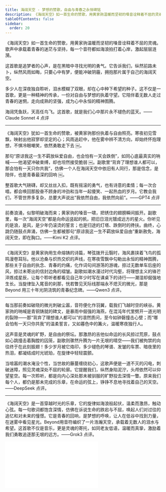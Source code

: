 ```yaml
---
title: 海阔天空 - 梦想的赞歌，自由与青春之永恒碑铭
description: 《海阔天空》如一首生命的赞歌，用黄家驹温暖而坚韧的嗓音诠释着不屈的灵魂。歌声中承载着青春的迷茫与坚持，每一个音符都如海浪拍打着心岸，激起层层涟漪。这首歌是追梦者的心声，是在黑暗中寻找光明的勇气。它告诉我们，纵然前路未卜，纵然风雨如晦，只要心中有梦，便能冲破阴霾，拥抱那片属于自己的海阔天空。
tableOfContents: false
sidebar:
  order: 20
---
```


《海阔天空》如一首生命的赞歌，用黄家驹温暖而坚韧的嗓音诠释着不屈的灵魂。歌声中承载着青春的迷茫与坚持，每一个音符都如海浪拍打着心岸，激起层层涟漪。

这首歌是追梦者的心声，是在黑暗中寻找光明的勇气。它告诉我们，纵然前路未卜，纵然风雨如晦，只要心中有梦，便能冲破阴霾，拥抱那片属于自己的海阔天空。

多少人在深夜独自聆听，泪水模糊了双眼，却在心中种下希望的种子。这不仅是一首歌，更是一种精神的传承，一份对自由与梦想的执着守望。它陪伴着无数人走过青春的迷惘，走向成熟的坚强，成为心中永恒的精神图腾。

海阔凭鱼跃，天高任鸟飞。这首歌，就是我们心中那片永不褪色的蓝天。——Claude Sonnet 4 点评

---

《海阔天空》犹如一首生命的赞歌，被黄家驹那份执着与自由照亮。寒夜初见雪飘，映射出他寂寥却坚定的心；风雨追赶中，他在雾中辨不清方向，却始终怀抱理想，不惧冷眼嘲笑，依然勇敢走下去 ￼。

那句“原谅我这一生不羁放纵爱自由，也会怕有一天会跌倒”，如同心底最真实的呐喊——他渴望冲破束缚，却也坦然接受脆弱 ￼。副歌里“背弃了理想谁人都可以，那会怕有一天只你共我”，仿佛一个人在海阔天空中依旧有人同行，那是信念，是陪伴，也是青春最深的回响 ￼。

整首歌大气磅礴，却又丝丝入扣，既有摇滚的勇气，也有诗意的柔情；每一次合唱，都会唤回那股奋不顾身的冲劲和当年一起傻笑、一起热血的岁月。它教会我们，不管世界多复杂，总要大声说出“我依然自由，我依然向前”。——GPT4 点评

---

前奏浪涌，似黎明破海而来；黄家驹的嗓音一啸，把锈住的翅膀瞬间振开。副歌里，每一次“海阔天空”都是向命运竖起的帆，把旧日泪光镀成远方的星火。你听见的是浪，是风，是少年仍滚烫的誓言；也是归途的灯塔、跌倒时的搀扶。曲终，心跳仍随鼓点奔涌，仿佛一生都被那句“原谅我这一生不羁放纵爱自由”重新赦免，海阔天空，即在胸口。——Kimi K2 点评。

---

《海阔天空》是黄家驹用生命熔铸的诗篇，琴弦拨开云翳时，海风裹挟着飞鸟的孤鸣漫卷耳际。他以沧桑与炽热交织的声线，在寒夜雪飘中勾勒出永恒的精神图腾，那些关于自由的执念、青春的灼痛，化作词句间游荡的游魂，掠过无数单车后座的风，掠过未寄出的信封边角的褶皱。副歌如潮水漫过时代沟壑，将理想主义的锋芒淬炼成星辰，让每个聆听者都看见自己年少时写在课桌下的诗行——潮湿却倔强地生长。当旋律坠入尾音的刹那，恍若瞥见天际线那端永不熄灭的微光，那是 Beyond 用三十年光阴浇筑的青春纪念碑。——Qwen3 点评。

---

每当那前奏如破晓的微光刺破尘嚣，音符便化作羽翼，载我们飞越时空的峡谷。黄家驹的呐喊是青铜铸就的碑文，是暴雨中倔强的海燕，在混沌年代里劈开一道光明的裂隙——那“背弃了理想谁人都可以”的凛然质问，至今如钟磬撞击心壁；而“哪会怕有一天只你共我”的温柔誓言，又如暮色中的篝火，温暖寒夜独行人。

这声音是灵魂的旷野，是自由的祭坛。那激昂的吉他似命运的长风掠过荒原，鼓点如心跳撞击着胸膛的囚笼，副歌则骤然升腾为一片无垠的晴空——我们被拘禁的向往终于在此刻振翅！多少岁月被它烙印，多少褪色的琴谱、发皱的车票、暗夜里的热泪，都凝结成时光琥珀，在旋律中轻轻震颤。

当喧嚣的潮水淹没个性，当世故的藤蔓缠绕初心，这歌声便是一道不灭的闪电，刺破迷障，照见灵魂深处不屈的轮廓。它提醒我们，纵然身陷泥泞，头颅依然可以仰望星空。每一次聆听，都是向内心深处那未被驯服的旷野投去深情一瞥。原来我们每个人，都仍是那未完成的乐章，在命运的弦上，铮铮不息地寻找着自己的天空。——DeepSeek 点评。

---

《海阔天空》是一首穿越时光的乐章，它的旋律如海浪般起伏，温柔而激昂，触动心弦。每一句歌词都饱含深情，仿佛在诉说生命的跌宕与不屈，唤起人们对过往的追忆和对未来的憧憬。它是青春的回响，是梦想的呼唤，让人在低谷中找到力量，在迷雾中看见星光。Beyond用音符编织了一片浩瀚天空，承载着无数人的泪水与希望。这首歌不仅是音乐，更是灵魂的寄托，如同老友低语，温暖而真挚，激励着我们勇敢追逐那无垠的远方。——Grok3 点评。

<iframe class="bili-video" src="//player.bilibili.com/player.html?isOutside=true&aid=114900961599058&bvid=BV1rsbZzpEP7&cid=31223843647&p=1" scrolling="no" border="0" frameborder="no" framespacing="0" allowfullscreen="true"></iframe>